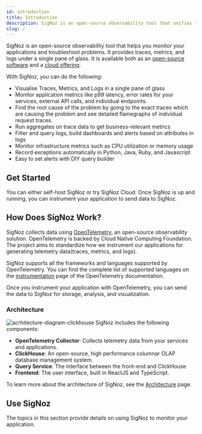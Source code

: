 ```yaml
---
id: introduction
title: Introduction
description: SigNoz is an open-source observability tool that unifies traces, metrics, and logs, providing a comprehensive solution for monitoring and troubleshooting applications.
slug: /
---
```


SigNoz is an open-source observability tool that helps you monitor your applications and troubleshoot problems. It provides traces, metrics, and logs under a single pane of glass. It is available both as an <a href = "https://github.com/SigNoz/signoz" rel="noopener noreferrer nofollow" target="_blank" >open-source software</a> and a [cloud offering](https://signoz.io/teams/).

With SigNoz, you can do the following:

- Visualise Traces, Metrics, and Logs in a single pane of glass
- Monitor application metrics like p99 latency, error rates for your services, external API calls, and individual endpoints.
- Find the root cause of the problem by going to the exact traces which are causing the problem and see detailed flamegraphs of individual request traces.
- Run aggregates on trace data to get business-relevant metrics
- Filter and query logs, build dashboards and alerts based on attributes in logs
- Monitor infrastructure metrics such as CPU utilization or memory usage
- Record exceptions automatically in Python, Java, Ruby, and Javascript
- Easy to set alerts with DIY query builder

## Get Started

You can either self-host SigNoz or try SigNoz Cloud. Once SigNoz is up and running, you can instrument your application to send data to SigNoz.

<DocCardContainer>
<DocCard
    title="SigNoz Cloud"
    description="Easy way to get started with SigNoz"
    href="/docs/cloud/"
/>


<DocCard
    title="Self-host SigNoz"
    description="Learn how to install and self-host SigNoz"
    href="/docs/install"
/>

</DocCardContainer>

## How Does SigNoz Work?

SigNoz collects data using <a href = "https://opentelemetry.io/" rel="noopener noreferrer nofollow" target="_blank" >OpenTelemetry</a>, an open-source observability solution. OpenTelemetry is backed by Cloud Native Computing Foundation. The project aims to standardize how we instrument our applications for generating telemetry data(traces, metrics, and logs).

SigNoz supports all the frameworks and languages supported by OpenTelemetry. You can find the complete list of supported languages on the <a href = "https://opentelemetry.io/docs/instrumentation/" rel="noopener noreferrer nofollow" target="_blank" >instrumentation</a> page of the OpenTelemetry documentation.

Once you instrument your application with OpenTelemetry, you can send the data to SigNoz for storage, analysis, and visualization.

### Architecture

![acrhitecture-diagram-clickhouse](/img/architecture-signoz-clickhouse.svg)
SigNoz includes the following components:

- **OpenTelemetry Collector**: Collects telemetry data from your services and applications.
- **ClickHouse**: An open-source, high performance columnar OLAP database management system.
- **Query Service**: The interface between the front-end and ClickHouse
- **Frontend**: The user interface, built in ReactJS and TypeScript.

To learn more about the architecture of SigNoz, see the [Architecture](/docs/architecture) page.

## Use SigNoz

The topics in this section provide details on using SigNoz to monitor your application.


<DocCardContainer>
<DocCard
    title="1. Instrumentation"
    description="Learn how to instrument your applications to send data to SigNoz"
    href="/docs/instrumentation/overview/"
/>


<DocCard
    title="2. Tutorials"
    description="Tutorials about monitoring your applications and infrastructure"
    href="/docs/tutorials/"
/>


<DocCard
    title="3. Operate"
    description="This section explains how to manage SigNoz"
    href="/docs/operate/"
/>
</DocCardContainer>
